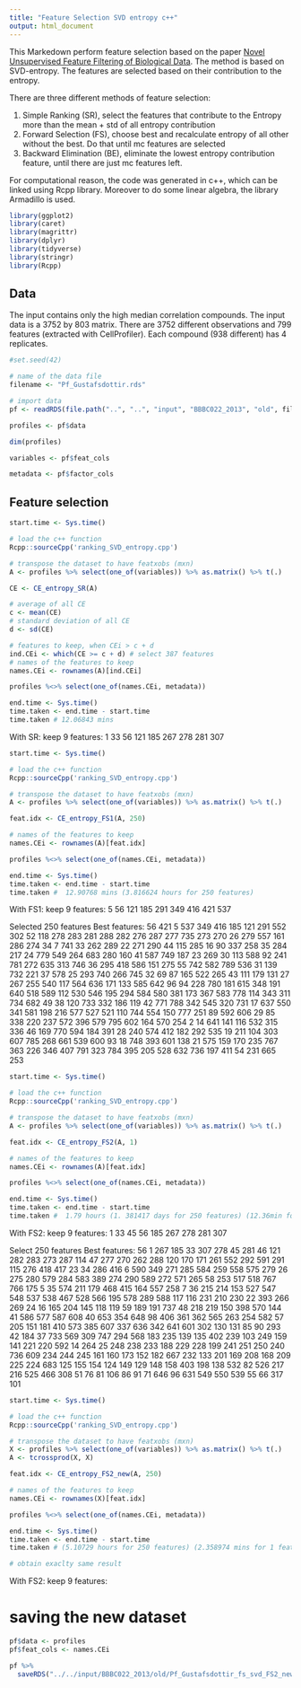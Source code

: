 ```yaml
---
title: "Feature Selection SVD entropy c++"
output: html_document
---
```


This Markedown perform feature selection based on the paper [Novel Unsupervised Feature Filtering of Biological Data](https://academic.oup.com/bioinformatics/article-abstract/22/14/e507/227946/Novel-Unsupervised-Feature-Filtering-of-Biological).
The method is based on SVD-entropy. The features are selected based on their contribution to the entropy.

There are three different methods of feature selection:

1) Simple Ranking (SR), select the features that contribute to the Entropy more than the mean + std of all entropy contribution
2) Forward Selection (FS), choose best and recalculate entropy of all other without the best. Do that until mc features are selected
3) Backward Elimination (BE), eliminate the lowest entropy contribution feature, until there are just mc features left.

For computational reason, the code was generated in c++, which can be linked using Rcpp library.
Moreover to do some linear algebra, the library Armadillo is used.

```r
library(ggplot2)
library(caret)
library(magrittr)
library(dplyr)
library(tidyverse)
library(stringr)
library(Rcpp)
```

## Data

The input contains only the high median correlation compounds.
The input data is a 3752 by 803 matrix.
There are 3752 different observations and 799 features (extracted with CellProfiler).
Each compound (938 different) has 4 replicates.

```r
#set.seed(42)

# name of the data file
filename <- "Pf_Gustafsdottir.rds"

# import data
pf <- readRDS(file.path("..", "..", "input", "BBBC022_2013", "old", filename))

profiles <- pf$data

dim(profiles)

variables <- pf$feat_cols

metadata <- pf$factor_cols

```


## Feature selection

```r
start.time <- Sys.time()

# load the c++ function
Rcpp::sourceCpp('ranking_SVD_entropy.cpp')

# transpose the dataset to have featxobs (mxn)
A <- profiles %>% select(one_of(variables)) %>% as.matrix() %>% t(.)

CE <- CE_entropy_SR(A)

# average of all CE
c <- mean(CE)
# standard deviation of all CE
d <- sd(CE)

# features to keep, when CEi > c + d
ind.CEi <- which(CE >= c + d) # select 387 features
# names of the features to keep
names.CEi <- rownames(A)[ind.CEi]

profiles %<>% select(one_of(names.CEi, metadata))

end.time <- Sys.time()
time.taken <- end.time - start.time
time.taken # 12.06843 mins
```

With SR: keep 9 features: 1 33 56 121 185 267 278 281 307

```r
start.time <- Sys.time()

# load the c++ function
Rcpp::sourceCpp('ranking_SVD_entropy.cpp')

# transpose the dataset to have featxobs (mxn)
A <- profiles %>% select(one_of(variables)) %>% as.matrix() %>% t(.)

feat.idx <- CE_entropy_FS1(A, 250)

# names of the features to keep
names.CEi <- rownames(A)[feat.idx]

profiles %<>% select(one_of(names.CEi, metadata))

end.time <- Sys.time()
time.taken <- end.time - start.time
time.taken #  12.90768 mins (3.816624 hours for 250 features)
```

With FS1: keep 9 features: 5 56 121 185 291 349 416 421 537

Selected 250 features
Best features: 56 421 5 537 349 416 185 121 291 552 302 52 118 278 283 281 288 282 276 287 277 735 273 270 26 279 557 161 286 274 34 7 741 33 262 289 22 271 290 44 115 285 16 90 337 258 35 284 217 24 779 549 264 683 280 160 41 587 749 187 23 269 30 113 588 92 241 781 272 635 313 746 36 295 418 586 151 275 55 742 582 789 536 31 139 732 221 37 578 25 293 740 266 745 32 69 87 165 522 265 43 111 179 131 27 267 255 540 117 564 636 171 133 585 642 96 94 228 780 181 615 348 191 640 518 589 112 530 546 195 294 584 580 381 173 367 583 778 114 343 311 734 682 49 38 120 733 332 186 119 42 771 788 342 545 320 731 17 637 550 341 581 198 216 577 527 521 110 744 554 150 777 251 89 592 606 29 85 338 220 237 572 396 579 795 602 164 570 254 2 14 641 141 116 532 315 336 46 169 770 594 184 391 28 240 574 412 182 292 535 19 211 104 303 607 785 268 661 539 600 93 18 748 393 601 138 21 575 159 170 235 767 363 226 346 407 791 323 784 395 205 528 632 736 197 411 54 231 665 253

```r
start.time <- Sys.time()

# load the c++ function
Rcpp::sourceCpp('ranking_SVD_entropy.cpp')

# transpose the dataset to have featxobs (mxn)
A <- profiles %>% select(one_of(variables)) %>% as.matrix() %>% t(.)

feat.idx <- CE_entropy_FS2(A, 1)

# names of the features to keep
names.CEi <- rownames(A)[feat.idx]

profiles %<>% select(one_of(names.CEi, metadata))

end.time <- Sys.time()
time.taken <- end.time - start.time
time.taken #  1.79 hours (1. 381417 days for 250 features) (12.36min for 1 feature)
```

With FS2: keep 9 features: 1 33 45 56 185 267 278 281 307

Select 250 features
Best features: 56 1 267 185 33 307 278 45 281 46 121 282 283 273 287 114 47 277 270 262 288 120 170 171 261 552 292 591 291 115 276 418 417 23 34 286 416 6 590 349 271 285 584 259 558 575 279 26 275 280 579 284 583 389 274 290 589 272 571 265 58 253 517 518 767 766 175 5 35 574 211 179 468 415 164 557 258 7 36 215 214 153 527 547 548 537 538 467 528 566 195 578 289 588 117 116 231 210 230 22 393 266 269 24 16 165 204 145 118 119 59 189 191 737 48 218 219 150 398 570 144 41 586 577 587 608 40 653 354 648 98 406 361 362 565 263 254 582 57 205 151 181 410 573 385 607 337 636 342 641 601 302 130 131 85 90 293 42 184 37 733 569 309 747 294 568 183 235 139 135 402 239 103 249 159 141 221 220 592 14 264 25 248 238 233 188 229 228 199 241 251 250 240 736 609 234 244 245 161 160 173 152 182 667 232 133 201 169 208 168 209 225 224 683 125 155 154 124 149 129 148 158 403 198 138 532 82 526 217 216 525 466 308 51 76 81 106 86 91 71 646 96 631 549 550 539 55 66 317 101

```r
start.time <- Sys.time()

# load the c++ function
Rcpp::sourceCpp('ranking_SVD_entropy.cpp')

# transpose the dataset to have featxobs (mxn)
X <- profiles %>% select(one_of(variables)) %>% as.matrix() %>% t(.)
A <- tcrossprod(X, X)

feat.idx <- CE_entropy_FS2_new(A, 250)

# names of the features to keep
names.CEi <- rownames(X)[feat.idx]

profiles %<>% select(one_of(names.CEi, metadata))

end.time <- Sys.time()
time.taken <- end.time - start.time
time.taken # (5.10729 hours for 250 features) (2.358974 mins for 1 feature)

# obtain exaclty same result
```

With FS2: keep 9 features: 

# saving the new dataset
```r

pf$data <- profiles
pf$feat_cols <- names.CEi

pf %>%
  saveRDS("../../input/BBBC022_2013/old/Pf_Gustafsdottir_fs_svd_FS2_new_250.rds")

```
